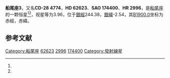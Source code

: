{{Starbox begin
| name = 船尾座3
}}
{{Starbox observe
| epoch = [[J2000.0|J2000.0]]
| constell = [[船尾座|船尾座]]<ref name=SIMBAD>{{cite web
 | url=http://simbad.u-strasbg.fr/simbad/sim-id?Ident=HR+2996
 | title=Pulsating variable Star
 | publisher=Centre de Données astronomiques de Strasbourg
 | work=SIMBAD
 | accessdate=2012-07-13
 | archive-date=2016-03-15
 | archive-url=https://web.archive.org/web/20160315130252/http://simbad.u-strasbg.fr/simbad/sim-id?Ident=HR+2996
 }}</ref><ref name=DATA>{{cite web
 | url=http://vizier.u-strasbg.fr/viz-bin/VizieR-5?-out.add=.&-source=5050&-corr=PK=HR&-out.max=9999&HR=2996
 | title=VizieR Detailed Page
 | accessdate=2012-07-13
 | archive-date=2016-03-05
 | archive-url=https://web.archive.org/web/20160305002946/http://vizier.u-strasbg.fr/viz-bin/VizieR-5?-out.add=.&-source=5050&-corr=PK=HR&-out.max=9999&HR=2996
 }}</ref>
| 星官 = 
| ra = {{RA|7|43|48.5}}<ref name=SIMBAD /><ref name=DATA />
| dec = {{DEC|-28|57|17}}<ref name=SIMBAD /><ref name=DATA />
| appmag_v = 3.96<ref name=SIMBAD /><ref name=DATA />
}}
{{Starbox character
| class = A2Iabe<ref name=SIMBAD /><ref name=DATA />
| b-v = 0.18<ref name=SIMBAD /><ref name=DATA />
| u-b = -0.09<ref name=SIMBAD /><ref name=DATA />
| r-i = 0.22<ref name=SIMBAD /><ref name=DATA />
| variable = 
}}
{{Starbox astrometry
| radial_v = -0.09
| prop_mo_ra = 25
| parallax = 
| p_error = 
}}
{{Starbox catalog
| names =CD-28 4774，[[SAO星表|SAO]] 174400，[[HD星表|HD]] 62623，[[HR星表|HR]] 2996}}
{{Starbox reference |Simbad=HR+2996}}
{{Starbox end}}

'''船尾座3'''，又名'''CD-28 4774'''，'''HD 62623'''、'''SAO 174400'''、'''HR 2996'''，是[[船尾座|船尾座]]的一颗恒星<ref name=SIMBAD /><ref name=DATA />，视星等为3.96，位于[[銀道座標系|銀經]]244.38，[[銀道座標系|銀緯]]-2.54，其[[B1900.0|B1900.0]]坐标为赤經{{RA|7|39|47.6}}，赤緯{{DEC|-28|-2.54|56}}。

== 参考文献 ==
{{reflist}}

{{star-stub}}

{{船尾座恒星}}
{{星官|弧矢|9|32}}
[[Category:船尾座|Category:船尾座]]
[[Category:HD和HDE天體|62623]]
[[Category:HR天體|2996]]
[[Category:SAO天體|174400]]
[[Category:發射線星|Category:發射線星]]